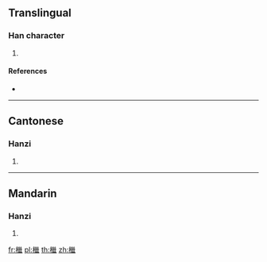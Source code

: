 {{character info/new}}
==Translingual==

===Han character===
{{Han char|rn=75|rad=木|as=14|sn=18|four=|canj=DVVI|ids=⿰木㡭}}

# {{defn|Han|sort=木14}}

====References====
* {{Han ref|kx=0558.390|dkj=15737|dj=0948.110|hdz=21311.130|uh=6AB5|ud=27317}}

----

==Cantonese==

===Hanzi===
{{yue-hanzi|jyut=[[gai3]]|y=gai3}}

# {{defn|lang=yue|sort=木14}}

----

==Mandarin==

===Hanzi===
{{cmn-hanzi|pin=[[jì]] ([[ji4]])|wg=chi<sup>4</sup>}}

# {{defn|lang=cmn|sort=木14}}

[[fr:檵]]
[[pl:檵]]
[[th:檵]]
[[zh:檵]]